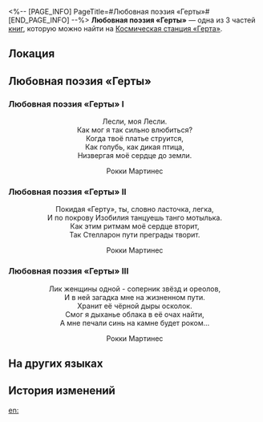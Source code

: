 <%-- [PAGE_INFO]
PageTitle=#Любовная поэзия «Герты»#
[END_PAGE_INFO] --%>
{{Дополнить}}
{{Книга Инфобокс
|id           = 061
|partIds      = 190172;190173;190174
|Название     = 
|Изображение  = Журнал с КСГ.png
|Мир          = Космическая станция «Герта»
|Томов        = 3
|Автор        = <!--нужно добавить-->
|Описание     = Стихи исследователя Рокки Мартинеса, посвящённые его возлюбленной.
|Том1         = {{tx}}
|Источник1    = {{tx|Отсутствует источник}}
|Том2         = {{tx}}
|Источник2    = {{tx|Отсутствует источник}}
|Том3         = {{tx}}
|Источник3    = {{tx|Отсутствует источник}}
|Персонажи    = 
|Фракции      = 
}}
'''Любовная поэзия «Герты»''' — одна из 3 частей [[Книги|книг]], которую можно найти на [[Космическая станция «Герта»]].

==Локация==
{{Отметка карты|<!--название карты-->|<!--id отметки-->}}

==Любовная поэзия «Герты»==
===Любовная поэзия «Герты» I===
<div align="center">Лесли, моя Лесли.<br />
Как мог я так сильно влюбиться?<br />
Когда твоё платье струится,<br />
Как голубь, как дикая птица,<br />
Низвергая моё сердце до земли.

Рокки Мартинес</div>

===Любовная поэзия «Герты» II===
<div align="center">Покидая «Герту», ты, словно ласточка, легка,<br />
И по покрову Изобилия танцуешь танго мотылька.<br />
Как этим ритмам моё сердце вторит,<br />
Так Стелларон пути преграды творит.

Рокки Мартинес</div>

===Любовная поэзия «Герты» III===
<div align="center">Лик женщины одной - соперник звёзд и ореолов,<br />
И в ней загадка мне на жизненном пути.<br />
Хранит её чёрной дыры осколок.<br />
Смог я дыханье облака в её очах найти,<br />
А мне печали синь на камне будет роком...

Рокки Мартинес</div>

==На других языках==
{{На других языках
|en   = Space Station Love Poems
|zhs  = 黑塔情诗
|zht  = 黑塔情詩
|ja   = 「ヘルタ」恋愛詩
|ko   = 헤르타 사랑 시
|es   = Poemas románticos de la Estación Espacial
|fr   = Poèmes d'amour sur la station spatiale
|ru   = Любовная поэзия «Герты»
|th   = บทกวีรักแห่ง Herta
|vi   = Thơ Tình Herta
|de   = Liebesgedichte der Raumstation
|id   = Syair Cinta Herta
|pt   = Poemas de Amor da Estação Espacial
}}

==История изменений==
{{История изменений|3.5}}

[[en:]]